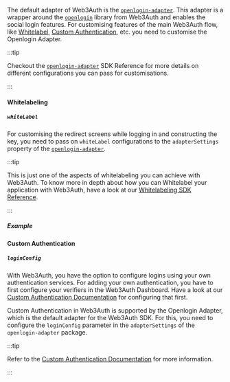 
The default adapter of Web3Auth is the [`openlogin-adapter`](../openlogin). This adapter is a wrapper around the [`openlogin`](../openlogin) library
from Web3Auth and enables the social login features. For customising features of the main Web3Auth flow, like [Whitelabel](./whitelabel),
[Custom Authentication](./custom-authentication), etc. you need to customise the Openlogin Adapter.

:::tip

Checkout the [`openlogin-adapter`](../openlogin) SDK Reference for more details on different configurations you can pass for customisations.

:::

#### Whitelabeling

##### `whiteLabel`

For customising the redirect screens while logging in and constructing the key, you need to pass on `whiteLabel` configurations to the
`adapterSettings` property of the [`openlogin-adapter`](../openlogin).

:::tip

This is just one of the aspects of whitelabeling you can achieve with Web3Auth. To know more in depth about how you can Whitelabel your application
with Web3Auth, have a look at our [Whitelabeling SDK Reference](./whitelabel).

:::

##### Example

<OpenloginWhiteLabelExample />

#### Custom Authentication

##### `loginConfig`

With Web3Auth, you have the option to configure logins using your own authentication services. For adding your own authentication, you have to first
configure your verifiers in the Web3Auth Dashboard. Have a look at our [Custom Authentication Documentation](/custom-authentication/) for
configuring that first.

Custom Authentication in Web3Auth is supported by the Openlogin Adapter, which is the default adapter for the Web3Auth SDK. For this, you need to
configure the `loginConfig` parameter in the `adapterSettings` of the `openlogin-adapter` package.

:::tip

Refer to the [Custom Authentication Documentation](./custom-authentication) for more information.

:::
